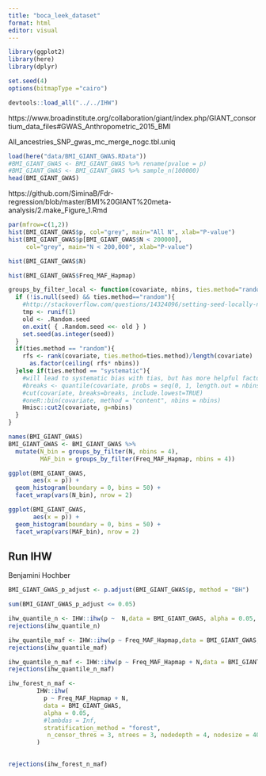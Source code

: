 ```yaml
---
title: "boca_leek_dataset"
format: html
editor: visual
---
```


```r
library(ggplot2)
library(here)
library(dplyr)

set.seed(4)
options(bitmapType ="cairo")
```

```r
devtools::load_all("../../IHW")

```

https://www.broadinstitute.org/collaboration/giant/index.php/GIANT_consortium_data_files#GWAS_Anthropometric_2015_BMI

All_ancestries_SNP_gwas_mc_merge_nogc.tbl.uniq

```r
load(here("data/BMI_GIANT_GWAS.RData"))
#BMI_GIANT_GWAS <- BMI_GIANT_GWAS %>% rename(pvalue = p)
#BMI_GIANT_GWAS <- BMI_GIANT_GWAS %>% sample_n(100000)
head(BMI_GIANT_GWAS)
```

https://github.com/SiminaB/Fdr-regression/blob/master/BMI%20GIANT%20meta-analysis/2.make_Figure_1.Rmd

```r
par(mfrow=c(1,2))
hist(BMI_GIANT_GWAS$p, col="grey", main="All N", xlab="P-value")
hist(BMI_GIANT_GWAS$p[BMI_GIANT_GWAS$N < 200000], 
     col="grey", main="N < 200,000", xlab="P-value")
```

```r
hist(BMI_GIANT_GWAS$N)
```

```r
hist(BMI_GIANT_GWAS$Freq_MAF_Hapmap)
```

```r
groups_by_filter_local <- function(covariate, nbins, ties.method="random", seed=NULL){
  if (!is.null(seed) && ties.method=="random"){
    #http://stackoverflow.com/questions/14324096/setting-seed-locally-not-globally-in-r?rq=1
    tmp <- runif(1)
    old <- .Random.seed
    on.exit( { .Random.seed <<- old } )
    set.seed(as.integer(seed)) 
  }
  if(ties.method == "random"){
    rfs <- rank(covariate, ties.method=ties.method)/length(covariate)
	  as.factor(ceiling( rfs* nbins))
  }else if(ties.method == "systematic"){
    #will lead to systematic bias with tias, but has more helpful factor labels
    #breaks <- quantile(covariate, probs = seq(0, 1, length.out = nbins+1))
    #cut(covariate, breaks=breaks, include.lowest=TRUE)
    #oneR::bin(covariate, method = "content", nbins = nbins)
    Hmisc::cut2(covariate, g=nbins)
  }
}
```

```r
names(BMI_GIANT_GWAS)
BMI_GIANT_GWAS <- BMI_GIANT_GWAS %>%
  mutate(N_bin = groups_by_filter(N, nbins = 4),
         MAF_bin = groups_by_filter(Freq_MAF_Hapmap, nbins = 4))
```

```r
ggplot(BMI_GIANT_GWAS,  
       aes(x = p)) +
  geom_histogram(boundary = 0, bins = 50) +
  facet_wrap(vars(N_bin), nrow = 2) 
```

```r
ggplot(BMI_GIANT_GWAS,  
       aes(x = p)) +
  geom_histogram(boundary = 0, bins = 50) +
  facet_wrap(vars(MAF_bin), nrow = 2) 
```

## Run IHW

Benjamini Hochber

```r
BMI_GIANT_GWAS_p_adjust <- p.adjust(BMI_GIANT_GWAS$p, method = "BH")

sum(BMI_GIANT_GWAS_p_adjust <= 0.05)
```

```r
ihw_quantile_n <- IHW::ihw(p ~  N,data = BMI_GIANT_GWAS, alpha = 0.05, stratification_method = "quantiles")
rejections(ihw_quantile_n) 
```

```r
ihw_quantile_maf <- IHW::ihw(p ~ Freq_MAF_Hapmap,data = BMI_GIANT_GWAS, alpha = 0.05, stratification_method = "quantiles")
rejections(ihw_quantile_maf) 
```

```r
ihw_quantile_n_maf <- IHW::ihw(p ~ Freq_MAF_Hapmap + N,data = BMI_GIANT_GWAS, alpha = 0.05, stratification_method = "quantiles")
rejections(ihw_quantile_n_maf) 
```

```r
ihw_forest_n_maf <- 
        IHW::ihw(
          p ~ Freq_MAF_Hapmap + N,
          data = BMI_GIANT_GWAS,
          alpha = 0.05,
          #lambdas = Inf,
          stratification_method = "forest",
           n_censor_thres = 3, ntrees = 3, nodedepth = 4, nodesize = 4000
        )
      
```

```r
rejections(ihw_forest_n_maf)
```

